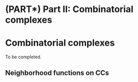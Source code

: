 # (PART\*) Part II: Combinatorial complexes {-}

# Combinatorial complexes

To be completed.

## Neighborhood functions on CCs
